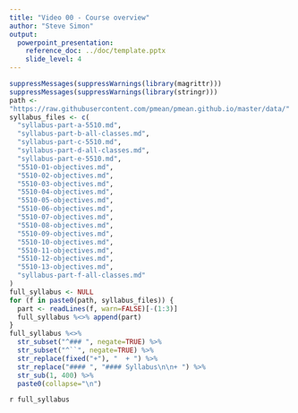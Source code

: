 ```yaml
---
title: "Video 00 - Course overview"
author: "Steve Simon"
output: 
  powerpoint_presentation:
    reference_doc: ../doc/template.pptx
    slide_level: 4
---
```


```r
suppressMessages(suppressWarnings(library(magrittr)))
suppressMessages(suppressWarnings(library(stringr)))
path <- 
"https://raw.githubusercontent.com/pmean/pmean.github.io/master/data/"
syllabus_files <- c(
  "syllabus-part-a-5510.md",
  "syllabus-part-b-all-classes.md",
  "syllabus-part-c-5510.md",
  "syllabus-part-d-all-classes.md",
  "syllabus-part-e-5510.md",
  "5510-01-objectives.md",
  "5510-02-objectives.md",
  "5510-03-objectives.md",
  "5510-04-objectives.md",
  "5510-05-objectives.md",
  "5510-06-objectives.md",
  "5510-07-objectives.md",
  "5510-08-objectives.md",
  "5510-09-objectives.md",
  "5510-10-objectives.md",
  "5510-11-objectives.md",
  "5510-12-objectives.md",
  "5510-13-objectives.md",
  "syllabus-part-f-all-classes.md"
)
full_syllabus <- NULL
for (f in paste0(path, syllabus_files)) {
  part <- readLines(f, warn=FALSE)[-(1:3)]
  full_syllabus %<>% append(part)
}
full_syllabus %<>%
  str_subset("^### ", negate=TRUE) %>%
  str_subset("^``", negate=TRUE) %>%
  str_replace(fixed("+"), "  + ") %>%
  str_replace("#### ", "#### Syllabus\n\n+ ") %>%
  str_sub(1, 400) %>%
  paste0(collapse="\n")
```

`r full_syllabus`

